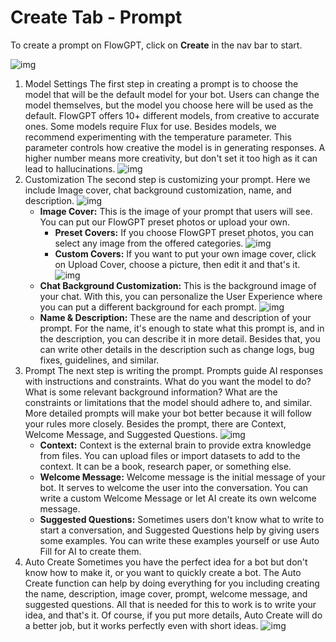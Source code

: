 # Create Tab - Prompt

To create a prompt on FlowGPT, click on **Create** in the nav bar to start.

![img](https://i.imgur.com/33ghvY6.jpg)

1. Model Settings
   The first step in creating a prompt is to choose the model that will be the default model for your bot. Users can change the model themselves, but the model you choose here will be used as the default. FlowGPT offers 10+ different models, from creative to accurate ones. Some models require Flux for use. Besides models, we recommend experimenting with the temperature parameter. This parameter controls how creative the model is in generating responses. A higher number means more creativity, but don't set it too high as it can lead to hallucinations.
   ![img](https://i.imgur.com/OiTqsol.png)
2. Customization
   The second step is customizing your prompt. Here we include Image cover, chat background customization, name, and description.
   ![img](https://i.imgur.com/o1V3r48.png)
   - **Image Cover:** This is the image of your prompt that users will see. You can put our FlowGPT preset photos or upload your own.
     - **Preset Covers:** If you choose FlowGPT preset photos, you can select any image from the offered categories. ![img](https://i.imgur.com/ZSzMpxE.png)
     - **Custom Covers:** If you want to put your own image cover, click on Upload Cover, choose a picture, then edit it and that's it. ![img](https://i.imgur.com/c5qX1ry.png)
   - **Chat Background Customization:** This is the background image of your chat. With this, you can personalize the User Experience where you can put a different background for each prompt. ![img](https://i.imgur.com/Rkyh0oB.jpg)
   - **Name & Description:** These are the name and description of your prompt. For the name, it's enough to state what this prompt is, and in the description, you can describe it in more detail. Besides that, you can write other details in the description such as change logs, bug fixes, guidelines, and similar.
3. Prompt
   The next step is writing the prompt. Prompts guide AI responses with instructions and constraints. What do you want the model to do? What is some relevant background information? What are the constraints or limitations that the model should adhere to, and similar. More detailed prompts will make your bot better because it will follow your rules more closely.
   Besides the prompt, there are Context, Welcome Message, and Suggested Questions.
   ![img](https://i.imgur.com/pYPof48.png)
   - **Context:** Context is the external brain to provide extra knowledge from files. You can upload files or import datasets to add to the context. It can be a book, research paper, or something else.
   - **Welcome Message:** Welcome message is the initial message of your bot. It serves to welcome the user into the conversation. You can write a custom Welcome Message or let AI create its own welcome message.
   - **Suggested Questions:** Sometimes users don't know what to write to start a conversation, and Suggested Questions help by giving users some examples. You can write these examples yourself or use Auto Fill for AI to create them.
4. Auto Create
   Sometimes you have the perfect idea for a bot but don't know how to make it, or you want to quickly create a bot. The Auto Create function can help by doing everything for you including creating the name, description, image cover, prompt, welcome message, and suggested questions. All that is needed for this to work is to write your idea, and that's it. Of course, if you put more details, Auto Create will do a better job, but it works perfectly even with short ideas.
   ![img](https://i.imgur.com/K2EBdJp.png)
